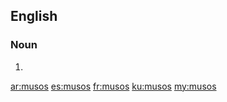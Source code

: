 {{also|mūsos}}
==English==

===Noun===
{{head|en|noun plural form}}

# {{plural of|muso|lang=en}}

[[ar:musos]]
[[es:musos]]
[[fr:musos]]
[[ku:musos]]
[[my:musos]]